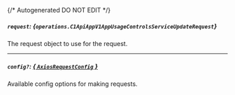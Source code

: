 {/* Autogenerated DO NOT EDIT  */}

##### `request`: *{`operations.C1ApiAppV1AppUsageControlsServiceUpdateRequest`}*
The request object to use for the request.
<Collapsible>
    <C1ApiAppV1AppUsageControlsServiceUpdateRequest/>
</Collapsible>

---
##### `config?`: [*{ `AxiosRequestConfig` }*](https://axios-http.com/docs/req_config)
Available config options for making requests.


